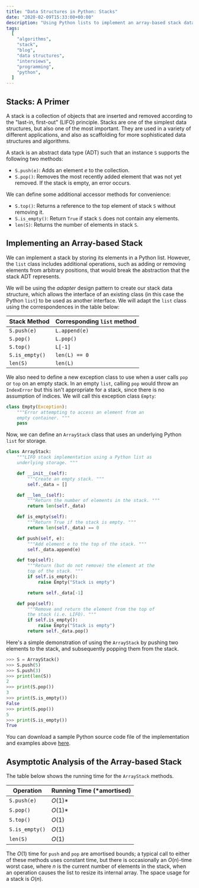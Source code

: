 ```yaml
---
title: "Data Structures in Python: Stacks"
date: "2020-02-09T15:33:00+00:00"
description: "Using Python lists to implement an array-based stack data structure."
tags:
  [
    "algorithms",
    "stack",
    "blog",
    "data structures",
    "interviews",
    "programming",
    "python",
  ]
---
```


## Stacks: A Primer

A stack is a collection of objects that are inserted and removed according to the "last-in, first-out" (LIFO) principle. Stacks are one of the simplest data structures, but also one of the most important. They are used in a variety of different applications, and also as scaffolding for more sophisticated data structures and algorithms.

A stack is an abstract data type (ADT) such that an instance `S` supports the following two methods:

- `S.push(e)`: Adds an element ${e}$ to the collection.
- `S.pop()`: Removes the most recently added element that was not yet removed. If the stack is empty, an error occurs.

We can define some additional accessor methods for convenience:

- `S.top()`: Returns a reference to the top element of stack `S` without removing it.
- `S.is_empty()`: Return `True` if stack `S` does not contain any elements.
- `len(S)`: Returns the number of elements in stack `S`.

## Implementing an Array-based Stack

We can implement a stack by storing its elements in a Python list. However, the `list` class includes additional operations, such as adding or removing elements from arbitrary positions, that would break the abstraction that the stack ADT represents.

We will be using the _adapter_ design pattern to create our stack data structure, which allows the interface of an existing class (in this case the Python `list`) to be used as another interface. We will adapt the `list` class using the correspondences in the table below:

| Stack Method   | Corresponding `list` method |
| -------------- | --------------------------- |
| `S.push(e)`    | `L.append(e)`               |
| `S.pop()`      | `L.pop()`                   |
| `S.top()`      | `L[-1]`                     |
| `S.is_empty()` | `len(L) == 0`               |
| `len(S)`       | `len(L)`                    |

We also need to define a new exception class to use when a user calls `pop` or `top` on an empty stack. In an empty `list`, calling `pop` would throw an `IndexError` but this isn't appropriate for a stack, since there is no assumption of indices. We will call this exception class `Empty`:

```python
class Empty(Exception):
    """Error attempting to access an element from an
    empty container. """
    pass
```

Now, we can define an `ArrayStack` class that uses an underlying Python `list` for storage.

```python
class ArrayStack:
    """LIFO stack implementation using a Python list as
    underlying storage. """

    def __init__(self):
        """Create an empty stack. """
        self._data = []

    def __len__(self):
        """Return the number of elements in the stack. """
        return len(self._data)

    def is_empty(self):
        """Return True if the stack is empty. """
        return len(self._data) == 0

    def push(self, e):
        """Add element e to the top of the stack. """
        self._data.append(e)

    def top(self):
        """Return (but do not remove) the element at the
        top of the stack. """
        if self.is_empty():
            raise Empty("Stack is empty")

        return self._data[-1]

    def pop(self):
        """Remove and return the element from the top of
        the stack (i.e. LIFO). """
        if self.is_empty():
            raise Empty("Stack is empty")
        return self._data.pop()

```

Here's a simple demonstration of using the `ArrayStack` by pushing two elements to the stack, and subsequently popping them from the stack.

```python
>>> S = ArrayStack()
>>> S.push(5)
>>> S.push(3)
>>> print(len(S))
2
>>> print(S.pop())
3
>>> print(S.is_empty())
False
>>> print(S.pop())
5
>>> print(S.is_empty())
True
```

You can download a sample Python source code file of the implementation and examples above [here](sample_stack.py).

## Asymptotic Analysis of the Array-based Stack

The table below shows the running time for the `ArrayStack` methods.

| Operation      | Running Time (\*amortised) |
| -------------- | -------------------------- |
| `S.push(e)`    | $O(1)$\*                   |
| `S.pop()`      | $O(1)$\*                   |
| `S.top()`      | $O(1)$                     |
| `S.is_empty()` | $O(1)$                     |
| `len(S)`       | $O(1)$                     |

The $O(1)$ time for `push` and `pop` are amortised bounds; a typical call to either of these methods uses constant time, but there is occasionally an $O({n})$-time worst case, where $n$ is the current number of elements in the stack, when an operation causes the list to resize its internal array. The space usage for a stack is $O({n})$.
